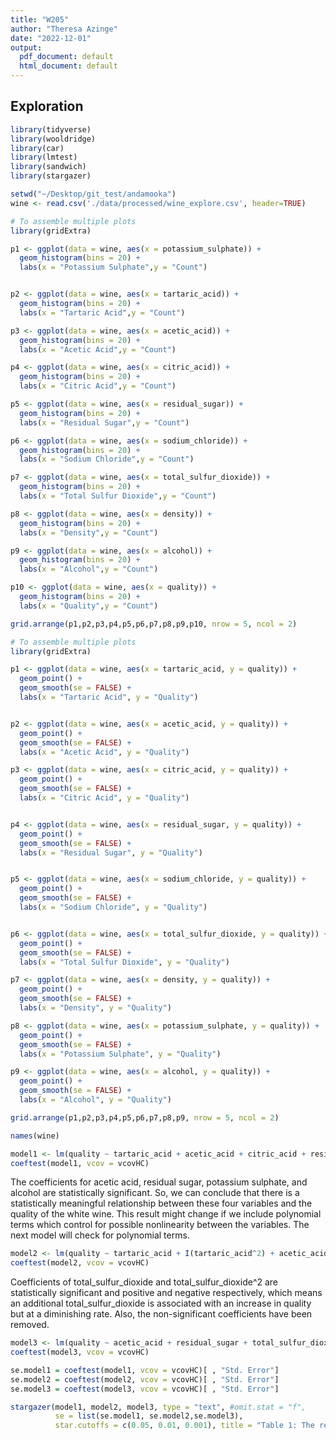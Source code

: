 ```yaml
---
title: "W205"
author: "Theresa Azinge"
date: "2022-12-01"
output:
  pdf_document: default
  html_document: default
---
```


## Exploration

```r
library(tidyverse)
library(wooldridge)
library(car)
library(lmtest)
library(sandwich)
library(stargazer)
```

```r
setwd("~/Desktop/git_test/andamooka")
wine <- read.csv('./data/processed/wine_explore.csv', header=TRUE)
```



```r
# To assemble multiple plots
library(gridExtra)

p1 <- ggplot(data = wine, aes(x = potassium_sulphate)) +
  geom_histogram(bins = 20) +
  labs(x = "Potassium Sulphate",y = "Count")


p2 <- ggplot(data = wine, aes(x = tartaric_acid)) +
  geom_histogram(bins = 20) +
  labs(x = "Tartaric Acid",y = "Count")

p3 <- ggplot(data = wine, aes(x = acetic_acid)) +
  geom_histogram(bins = 20) +
  labs(x = "Acetic Acid",y = "Count")

p4 <- ggplot(data = wine, aes(x = citric_acid)) +
  geom_histogram(bins = 20) +
  labs(x = "Citric Acid",y = "Count")

p5 <- ggplot(data = wine, aes(x = residual_sugar)) +
  geom_histogram(bins = 20) +
  labs(x = "Residual Sugar",y = "Count")

p6 <- ggplot(data = wine, aes(x = sodium_chloride)) +
  geom_histogram(bins = 20) +
  labs(x = "Sodium Chloride",y = "Count")

p7 <- ggplot(data = wine, aes(x = total_sulfur_dioxide)) +
  geom_histogram(bins = 20) +
  labs(x = "Total Sulfur Dioxide",y = "Count")

p8 <- ggplot(data = wine, aes(x = density)) +
  geom_histogram(bins = 20) +
  labs(x = "Density",y = "Count")

p9 <- ggplot(data = wine, aes(x = alcohol)) +
  geom_histogram(bins = 20) +
  labs(x = "Alcohol",y = "Count")

p10 <- ggplot(data = wine, aes(x = quality)) +
  geom_histogram(bins = 20) +
  labs(x = "Quality",y = "Count")

grid.arrange(p1,p2,p3,p4,p5,p6,p7,p8,p9,p10, nrow = 5, ncol = 2)
```
```r
# To assemble multiple plots
library(gridExtra)

p1 <- ggplot(data = wine, aes(x = tartaric_acid, y = quality)) +
  geom_point() +
  geom_smooth(se = FALSE) +
  labs(x = "Tartaric Acid", y = "Quality")


p2 <- ggplot(data = wine, aes(x = acetic_acid, y = quality)) +
  geom_point() +
  geom_smooth(se = FALSE) +
  labs(x = "Acetic Acid", y = "Quality")

p3 <- ggplot(data = wine, aes(x = citric_acid, y = quality)) +
  geom_point() +
  geom_smooth(se = FALSE) +
  labs(x = "Citric Acid", y = "Quality")


p4 <- ggplot(data = wine, aes(x = residual_sugar, y = quality)) +
  geom_point() +
  geom_smooth(se = FALSE) +
  labs(x = "Residual Sugar", y = "Quality")


p5 <- ggplot(data = wine, aes(x = sodium_chloride, y = quality)) +
  geom_point() +
  geom_smooth(se = FALSE) +
  labs(x = "Sodium Chloride", y = "Quality")


p6 <- ggplot(data = wine, aes(x = total_sulfur_dioxide, y = quality)) +
  geom_point() +
  geom_smooth(se = FALSE) +
  labs(x = "Total Sulfur Dioxide", y = "Quality")

p7 <- ggplot(data = wine, aes(x = density, y = quality)) +
  geom_point() +
  geom_smooth(se = FALSE) +
  labs(x = "Density", y = "Quality")

p8 <- ggplot(data = wine, aes(x = potassium_sulphate, y = quality)) +
  geom_point() +
  geom_smooth(se = FALSE) +
  labs(x = "Potassium Sulphate", y = "Quality")

p9 <- ggplot(data = wine, aes(x = alcohol, y = quality)) +
  geom_point() +
  geom_smooth(se = FALSE) +
  labs(x = "Alcohol", y = "Quality")

grid.arrange(p1,p2,p3,p4,p5,p6,p7,p8,p9, nrow = 5, ncol = 2)
```
```r
names(wine)
```


```r
model1 <- lm(quality ~ tartaric_acid + acetic_acid + citric_acid + residual_sugar + sodium_chloride + total_sulfur_dioxide + density + potassium_sulphate + alcohol, data = wine)
coeftest(model1, vcov = vcovHC)
```
The coefficients for acetic acid, residual sugar, potassium sulphate, and alcohol are statistically significant. So, we can conclude that there is a statistically meaningful relationship between these four variables and the quality of the white wine. This result might change if we include polynomial terms which control for possible nonlinearity between the variables. The next model will check for polynomial terms.

```r
model2 <- lm(quality ~ tartaric_acid + I(tartaric_acid^2) + acetic_acid + I(acetic_acid^2) + citric_acid + I(citric_acid^2) + residual_sugar + I(residual_sugar^2) + sodium_chloride + I(sodium_chloride^2) + total_sulfur_dioxide + I(total_sulfur_dioxide^2) + density + I(density^2) + potassium_sulphate + I(potassium_sulphate^2) + alcohol + I(alcohol^2), data = wine)
coeftest(model2, vcov = vcovHC)
```

Coefficients of total_sulfur_dioxide and  total_sulfur_dioxide^2 are statistically significant and positive and negative respectively, which means an additional total_sulfur_dioxide is associated with an increase in quality but at a diminishing rate. Also, the non-significant coefficients have been removed.
```r
model3 <- lm(quality ~ acetic_acid + residual_sugar + total_sulfur_dioxide + I(total_sulfur_dioxide^2) + potassium_sulphate + alcohol, data = wine)
coeftest(model3, vcov = vcovHC)
```

```r
se.model1 = coeftest(model1, vcov = vcovHC)[ , "Std. Error"]
se.model2 = coeftest(model2, vcov = vcovHC)[ , "Std. Error"]
se.model3 = coeftest(model3, vcov = vcovHC)[ , "Std. Error"]

stargazer(model1, model2, model3, type = "text", #omit.stat = "f",
          se = list(se.model1, se.model2,se.model3),
          star.cutoffs = c(0.05, 0.01, 0.001), title = "Table 1: The relationship between quality of white wine and physical/chemical characteristics")
```

